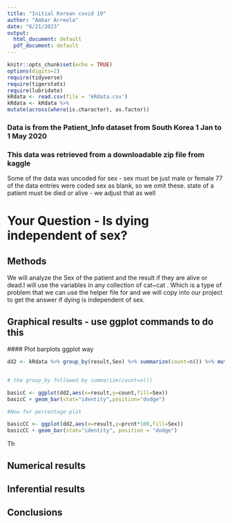 ```yaml
---
title: "Initial Korean covid 19"
author: "Ambar Arreola"
date: "6/21/2023"
output:
  html_document: default
  pdf_document: default
---
```


```r
knitr::opts_chunk$set(echo = TRUE)
options(digits=2)
require(tidyverse)
require(tigerstats)
require(lubridate)
kRdata <- read.csv(file = 'kRdata.csv')
kRdata <- kRdata %>%
mutate(across(where(is.character), as.factor))

```
### Data is from the Patient_Info dataset from South Korea 1 Jan to 1 May 2020
### This data was retrieved from a downloadable zip file from kaggle

Some of the data was uncoded for sex - sex must be just male or female
77 of the data entries were coded sex  as blank, so we omit these.
state of a patient must be died or alive - we adjust that as well   
 
 
  
# Your Question - Is dying independent of sex?

## Methods

We will analyze the Sex of the patient and the result  if they are alive or dead.I will use the variables in any collection of cat~cat . Which is a type of problem that we can use the helper file for and we will copy into our project to get the answer if dying is independent of sex. 



## Graphical results - use ggplot commands to do this  



  #### Plot barplots ggplot way

```r
dd2 <- kRdata %>% group_by(result,Sex) %>% summarize(count=n()) %>% mutate(prcnt=count/sum(count))


# the group_by followed by summarize(count=n())

basicC <- ggplot(dd2,aes(x=result,y=count,fill=Sex))
basicC + geom_bar(stat="identity",position="dodge")

#Now for percentage plot

basicCC <- ggplot(dd2,aes(x=result,y=prcnt*100,fill=Sex)) 
basicCC + geom_bar(stat="identity", position = "dodge")
```

Th



  
## Numerical results


## Inferential results 




## Conclusions

